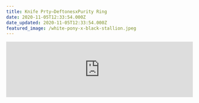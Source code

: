 ```yaml
---
title: Knife Prty–DeftonesxPurity Ring
date: 2020-11-05T12:33:54.000Z
date_updated: 2020-11-05T12:33:54.000Z
featured_image: /white-pony-x-black-stallion.jpeg
---
```


<iframe
  width="100%"
  src="https://www.youtube.com/embed/M3ChUFzJqTM"
  title="YouTube video player"
  frameborder="0"
  allow="accelerometer; autoplay; clipboard-write; encrypted-media; gyroscope; picture-in-picture"
  allowfullscreen
  class="aspect-video full-bleed"
></iframe>
